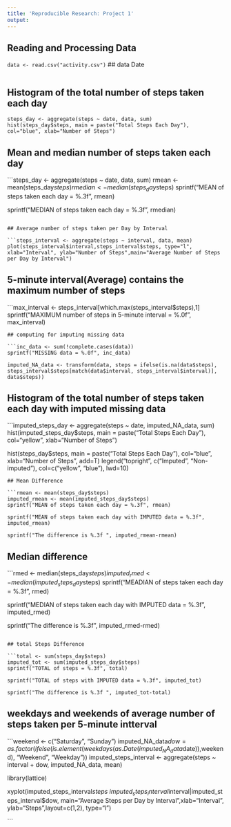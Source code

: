 ```yaml
---
title: 'Reproducible Research: Project 1'
output: 
---
```

## Reading and Processing Data
```data <- read.csv("activity.csv")
```
## data Date

```data$date<-as.Date(data$date)

```
## Histogram of the total number of steps taken each day

```
steps_day <- aggregate(steps ~ date, data, sum)
hist(steps_day$steps, main = paste("Total Steps Each Day"), col="blue", xlab="Number of Steps")
```

## Mean and median number of steps taken each day

```steps_day <- aggregate(steps ~ date, data, sum)
rmean <- mean(steps_day$steps)
rmedian <- median(steps_day$steps)
sprintf("MEAN of steps taken each day = %.3f", rmean)

sprintf("MEDIAN of steps taken each day = %.3f", rmedian)
```

## Average number of steps taken per Day by Interval

```steps_interval <- aggregate(steps ~ interval, data, mean)
plot(steps_interval$interval,steps_interval$steps, type="l", xlab="Interval", ylab="Number of Steps",main="Average Number of Steps per Day by Interval")
```
## 5-minute interval(Average) contains the maximum number of steps

```max_interval <- steps_interval[which.max(steps_interval$steps),1]
sprintf("MAXIMUM number of steps in 5-minute interval = %.0f", max_interval)

```
## computing for imputing missing data

```inc_data <- sum(!complete.cases(data))
sprintf("MISSING data = %.0f", inc_data)

imputed_NA_data <- transform(data, steps = ifelse(is.na(data$steps), steps_interval$steps[match(data$interval, steps_interval$interval)], data$steps))
```
## Histogram of the total number of steps taken each day with imputed missing data

```imputed_steps_day <- aggregate(steps ~ date, imputed_NA_data, sum)
hist(imputed_steps_day$steps, main = paste("Total Steps Each Day"), col="yellow", xlab="Number of Steps")

hist(steps_day$steps, main = paste("Total Steps Each Day"), col="blue", xlab="Number of Steps", add=T)
legend("topright", c("Imputed", "Non-imputed"), col=c("yellow", "blue"), lwd=10)

```
## Mean Difference

```rmean <- mean(steps_day$steps)
imputed_rmean <- mean(imputed_steps_day$steps)
sprintf("MEAN of steps taken each day = %.3f", rmean)

sprintf("MEAN of steps taken each day with IMPUTED data = %.3f", imputed_rmean)

sprintf("The difference is %.3f ", imputed_rmean-rmean)

```
## Median difference

```rmed <- median(steps_day$steps)
imputed_rmed <- median(imputed_steps_day$steps)
sprintf("MEADIAN of steps taken each day = %.3f", rmed)

sprintf("MEDIAN of steps taken each day with IMPUTED data = %.3f", imputed_rmed)

sprintf("The difference is %.3f ", imputed_rmed-rmed)
```

## total Steps Difference

```total <- sum(steps_day$steps)
imputed_tot <- sum(imputed_steps_day$steps)
sprintf("TOTAL of steps = %.3f", total)

sprintf("TOTAL of steps with IMPUTED data = %.3f", imputed_tot)

sprintf("The difference is %.3f ", imputed_tot-total)
```

## weekdays and weekends of average number of steps taken per 5-minute intterval

```weekend <- c("Saturday", "Sunday")
imputed_NA_data$dow = as.factor(ifelse(is.element(weekdays(as.Date(imputed_NA_data$date)),weekend), "Weekend", "Weekday"))
imputed_steps_interval <- aggregate(steps ~ interval + dow, imputed_NA_data, mean)

library(lattice)

xyplot(imputed_steps_interval$steps ~ imputed_steps_interval$interval|imputed_steps_interval$dow, main="Average Steps per Day by Interval",xlab="Interval", ylab="Steps",layout=c(1,2), type="l")

```










